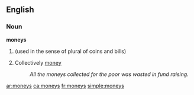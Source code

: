 ==English==
===Noun===
'''moneys'''

#{{plural of|[[money]]}} (used in the sense of plural of coins and bills)
#Collectively [[money]]
#:''All the moneys collected for the poor was wasted in fund raising.''

[[ar:moneys]]
[[ca:moneys]]
[[fr:moneys]]
[[simple:moneys]]